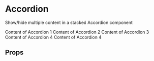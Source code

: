 
# Accordion

Show/hide multiple content in a stacked Accordion component

<AccordionGroup>
    <Accordion defaultOpen={true} title='Accordion 1'>
        Content of Accordion 1
    </Accordion>
    <Accordion title='Accordion 2'>
        Content of Accordion 2
    </Accordion>
    <Accordion title='Accordion 3'>
        Content of Accordion 3
    </Accordion>
    <Accordion title='Accordion 4'>
        Content of Accordion 4
    </Accordion>
</AccordionGroup>

<AccordionGroup>
    <Accordion title='Accordion 4'>
        Content of Accordion 4
    </Accordion>
</AccordionGroup>

## Props

